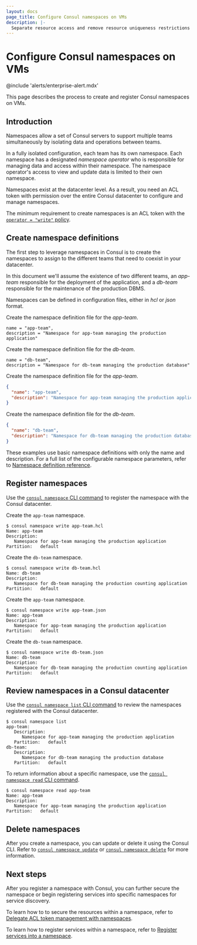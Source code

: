 ```yaml
---
layout: docs
page_title: Configure Consul namespaces on VMs
description: |-
  Separate resource access and remove resource uniqueness restrictions using Consul Enterprise namespaces.
---
```


# Configure Consul namespaces on VMs

@include 'alerts/enterprise-alert.mdx'

This page describes the process to create and register Consul namespaces on VMs.

## Introduction

Namespaces allow a set of Consul servers to support multiple teams simultaneously by isolating data and operations between teams. 

In a fully isolated configuration, each team has its own namespace. Each namespace has a designated _namespace operator_ who is responsible for managing data and access within their namespace. The namespace operator's access to view and update data is limited to their own namespace.

Namespaces exist at the datacenter level. As a result, you need an ACL token with permission over the entire Consul datacenter to configure and manage namespaces. 

The minimum requirement to create namespaces is an ACL token with the [`operator = "write"` policy](/consul/docs/secure/acl/rule#operator-rules). 

## Create namespace definitions

The first step to leverage namespaces in Consul is to create the namespaces to assign to the different teams that need to coexist in your datacenter.

In this document we'll assume the existence of two different teams, an *app-team* responsible for the deployment of the application, and a *db-team* responsible for the maintenance of the production DBMS.

Namespaces can be defined in configuration files, either in *hcl* or *json* format.

<Tabs>
<Tab heading="HCL">

Create the namespace definition file for the *app-team*.

<CodeBlockConfig filename="app-team.hcl">

```hcl
name = "app-team",
description = "Namespace for app-team managing the production application"
```

</CodeBlockConfig>

Create the namespace definition file for the *db-team*.

<CodeBlockConfig filename="db-team.hcl">

```hcl
name = "db-team",
description = "Namespace for db-team managing the production database"
```

</CodeBlockConfig>

</Tab>

<Tab heading="JSON">

Create the namespace definition file for the *app-team*.

<CodeBlockConfig filename="app-team.json">

```json
{
  "name": "app-team",
  "description": "Namespace for app-team managing the production application"
}
```

</CodeBlockConfig>

Create the namespace definition file for the *db-team*.

<CodeBlockConfig filename="db-team.json">

```json
{
  "name": "db-team",
  "description": "Namespace for db-team managing the production database"
}
```

</CodeBlockConfig>

</Tab>
</Tabs>

These examples use basic namespace definitions with only the name and description. For a full list of the configurable namespace parameters, refer to [Namespace definition reference](/consul/docs/reference/namespace).

## Register namespaces

Use the [`consul namespace` CLI command](/consul/commands/namespace) to register the namespace with the Consul datacenter.

<Tabs>
<Tab heading="HCL">

Create the `app-team` namespace.

```shell-session
$ consul namespace write app-team.hcl
Name: app-team
Description:
   Namespace for app-team managing the production application
Partition:   default
```

Create the `db-team` namespace.

```shell-session
$ consul namespace write db-team.hcl
Name: db-team
Description:
   Namespace for db-team managing the production counting application
Partition:   default
```

</Tab>
<Tab heading="JSON">

Create the `app-team` namespace.

```shell-session
$ consul namespace write app-team.json
Name: app-team
Description:
   Namespace for app-team managing the production application
Partition:   default
```

Create the `db-team` namespace.

```shell-session
$ consul namespace write db-team.json
Name: db-team
Description:
   Namespace for db-team managing the production counting application
Partition:   default
```

</Tab>
</Tabs>

## Review namespaces in a Consul datacenter

Use the [`consul namespace list` CLI command](/consul/commands/namespace/list) to review the namespaces registered with the Consul datacenter.

```shell-session
$ consul namespace list
app-team:
   Description:
      Namespace for app-team managing the production application
   Partition:   default
db-team:
   Description:
      Namespace for db-team managing the production database
   Partition:   default
```

To return information about a specific namespace, use the [`consul namespace read` CLI command](/consul/commands/namespace/read).

```shell-session
$ consul namespace read app-team
Name: app-team
Description:
   Namespace for app-team managing the production application
Partition:   default
```

## Delete namespaces

After you create a namespace, you can update or delete it using the Consul CLI. Refer to [`consul namespace update`](/consul/commands/namespace/update) or [`consul namespace delete`](/consul/commands/namespace/delete) for more information.

## Next steps

After you register a namespace with Consul, you can further secure the namespace or begin registering services into specific namespaces for service discovery.

To learn how to to secure the resources within a namespace, refer to [Delegate ACL token management with namespaces](/consul/docs/multi-tenant/namespace/vm/delegate-token-management).

To learn how to register services within a namespace, refer to [Register services into a namespace](/consul/docs/register/service/namespace).
